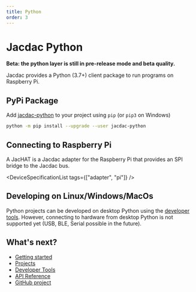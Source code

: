 ```yaml
---
title: Python
order: 3
---
```


# Jacdac Python

**Beta: the python layer is still in pre-release mode and beta quality.**

Jacdac provides a Python (3.7+) client package to run programs on Raspberry Pi.

## PyPi Package

Add [jacdac-python](https://pypi.org/project/jacdac-python/) to your project using `pip` (or `pip3` on Windows)

```bash copy
python -m pip install --upgrade --user jacdac-python
```

## Connecting to Raspberry Pi

A JacHAT is a Jacdac adapter for the Raspberry Pi that provides an SPI bridge to the Jacdac bus.

<DeviceSpecificationList tags={["adapter", "pi"]} />

## Developing on Linux/Windows/MacOs

Python projects can be developed on desktop Python using the [developer tools](/clients/python/devtools/).
However, connecting to hardware from desktop Python is not supported yet (USB, BLE, Serial possible in the future).

## What's next?

-   [Getting started](/clients/python/getting-started/)
-   [Projects](/clients/python/projects/)
-   [Developer Tools](/clients/python/devtools/)
-   [API Reference](https://jacdac-python.readthedocs.io/)
-   [GitHub project](https://github.com/microsoft/jacdac-python)
